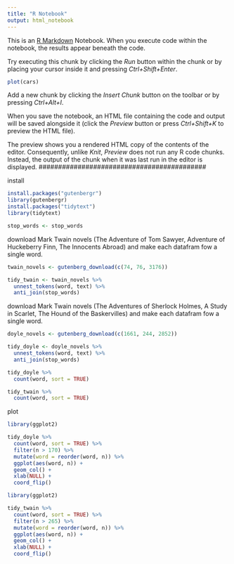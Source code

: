---
title: "R Notebook"
output: html_notebook
---

This is an [R Markdown](http://rmarkdown.rstudio.com) Notebook. When you execute code within the notebook, the results appear beneath the code. 

Try executing this chunk by clicking the *Run* button within the chunk or by placing your cursor inside it and pressing *Ctrl+Shift+Enter*. 

```{r}
plot(cars)
```

Add a new chunk by clicking the *Insert Chunk* button on the toolbar or by pressing *Ctrl+Alt+I*.

When you save the notebook, an HTML file containing the code and output will be saved alongside it (click the *Preview* button or press *Ctrl+Shift+K* to preview the HTML file).

The preview shows you a rendered HTML copy of the contents of the editor. Consequently, unlike *Knit*, *Preview* does not run any R code chunks. Instead, the output of the chunk when it was last run in the editor is displayed.
###########################################

install
```{r}
install.packages("gutenbergr")
library(gutenbergr)
install.packages("tidytext")
library(tidytext)
```

```{r}
stop_words <- stop_words
```



download Mark Twain novels (The Adventure of Tom Sawyer, Adventure of Huckeberry Finn, The Innocents Abroad) and make each datafram fow a single word.
```{r}
twain_novels <- gutenberg_download(c(74, 76, 3176))

tidy_twain <- twain_novels %>%
  unnest_tokens(word, text) %>%
  anti_join(stop_words)
```




download Mark Twain novels (The Adventures of Sherlock Holmes, A Study in Scarlet, The Hound of the Baskervilles) and make each datafram fow a single word.
```{r}
doyle_novels <- gutenberg_download(c(1661, 244, 2852))

tidy_doyle <- doyle_novels %>%
  unnest_tokens(word, text) %>%
  anti_join(stop_words)
```


```{r}
tidy_doyle %>%
  count(word, sort = TRUE)
```


```{r}
tidy_twain %>%
  count(word, sort = TRUE)
```


plot

```{r}
library(ggplot2)

tidy_doyle %>%
  count(word, sort = TRUE) %>%
  filter(n > 170) %>%
  mutate(word = reorder(word, n)) %>%
  ggplot(aes(word, n)) +
  geom_col() +
  xlab(NULL) +
  coord_flip()
```


```{r}
library(ggplot2)

tidy_twain %>%
  count(word, sort = TRUE) %>%
  filter(n > 265) %>%
  mutate(word = reorder(word, n)) %>%
  ggplot(aes(word, n)) +
  geom_col() +
  xlab(NULL) +
  coord_flip()
```



